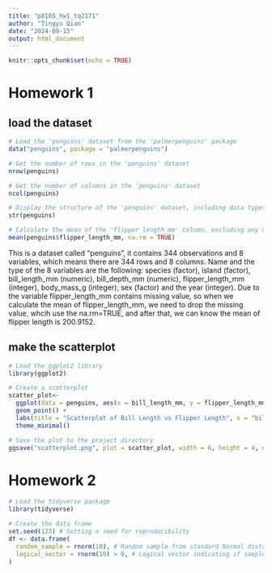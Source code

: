 ```yaml
---
title: "p8105_hw1_tq2171"
author: "Tingyu Qian"
date: "2024-09-15"
output: html_document
---
```


```r
knitr::opts_chunk$set(echo = TRUE)
```

# Homework 1

## load the dataset
```r
# Load the 'penguins' dataset from the 'palmerpenguins' package
data("penguins", package = "palmerpenguins")

# Get the number of rows in the 'penguins' dataset
nrow(penguins)

# Get the number of columns in the 'penguins' dataset
ncol(penguins)

# Display the structure of the 'penguins' dataset, including data types and first few entries
str(penguins)

# Calculate the mean of the 'flipper_length_mm' column, excluding any missing values (NA)
mean(penguins$flipper_length_mm, na.rm = TRUE)
```

This is a dataset called "penguins", it contains 344 observations and 8 variables, which means there are 344 rows and 8 columns. Name and the type of the 8 variables are the following: species (factor), island (factor), bill_length_mm (numeric), bill_depth_mm (numeric), flipper_length_mm (integer), body_mass_g (integer), sex (factor) and the year (integer). Due to the variable flipper_length_mm contains missing value, so when we calculate the mean of flipper_length_mm, we need to drop the missing value, whcih use the na.rm=TRUE, and after that, we can know the mean of flipper length is 200.9152.


## make the scatterplot
```r
# Load the ggplot2 library
library(ggplot2)

# Create a scatterplot
scatter_plot<-
  ggplot(data = penguins, aes(x = bill_length_mm, y = flipper_length_mm, colour = species)) +
  geom_point() +
  labs(title = "Scatterplot of Bill Length vs Flipper Length", x = "bill_length_mm", y = "flipper_length_mm") +
  theme_minimal()

# Save the plot to the project directory
ggsave("scatterplot.png", plot = scatter_plot, width = 6, height = 4, dpi = 300)
```

# Homework 2
```r
# Load the tidyverse package
library(tidyverse)

# Create the data frame
set.seed(123) # Setting a seed for reproducibility
df <- data.frame(
  random_sample = rnorm(10), # Random sample from standard Normal distribution
  logical_vector = rnorm(10) > 0, # Logical vector indicating if sample > 0
)
```


